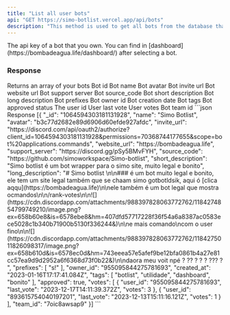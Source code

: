 ```yaml
---
title: "List all user bots"
api: "GET https://simo-botlist.vercel.app/api/bots"
description: "This method is used to get all bots from the database that the request author owns."
---
```


<ParamField header="Authorization" type="string" placeholder="API KEY" required>
  The api key of a bot that you own. You can find in [dashboard](https://bombadeagua.life/dashboard/) after selecting a bot.
</ParamField>

### Response

<ResponseField name="Bot Structure" type="object">
   Returns an array of your bots
  <Expandable>
    <ResponseField name="id" type="string">
      Bot id
    </ResponseField>
    <ResponseField name="name" type="string">
      Bot name
    </ResponseField>
    <ResponseField name="avatar" type="string">
      Bot avatar
    </ResponseField>
    <ResponseField name="invite_url" type="string">
      Bot invite url
    </ResponseField>
    <ResponseField name="website_url" type="string | null">
      Bot website url
    </ResponseField>
    <ResponseField name="support_server" type="string | null">
      Bot support server
    </ResponseField>
    <ResponseField optional name="source_code" type="string | null">
      Bot source_code
    </ResponseField>
    <ResponseField name="short_description" type="string">
      Bot short description
    </ResponseField>
    <ResponseField name="long_description" type="string">
      Bot long description
    </ResponseField>
    <ResponseField name="prefixes" type="object">
      Bot prefixes
    </ResponseField>
    <ResponseField name="owner_id" type="string">
      Bot owner id
    </ResponseField>
    <ResponseField name="created_at" type="string">
      Bot creation date
    </ResponseField>
    <ResponseField name="tags" type="object">
      Bot tags
    </ResponseField>
    <ResponseField name="approved" type="boolean">
      Bot approved status
    </ResponseField>
    <ResponseField name="votes" type="object">
      <Expandable>
        <ResponseField name="user_id" type="string">
            The user id
        </ResponseField>
        <ResponseField name="last_vote" type="string">
            User last vote
        </ResponseField>
        <ResponseField name="votes" type="number">
            User votes
        </ResponseField>
      </Expandable>
    </ResponseField>
    <ResponseField name="team_id" type="string | null">
      Bot team id
    </ResponseField>
  </Expandable>    
</ResponseField>

<ResponseExample>
```json Response
[{
  "_id": "1064594303181131928",
  "name": "Simo Botlist",
  "avatar": "b3c77d2682e89d6906d60efde927afdc",
  "invite_url": "https://discord.com/api/oauth2/authorize?client_id=1064594303181131928&permissions=70368744177655&scope=bot%20applications.commands",
  "website_url": "https://bombadeagua.life",
  "support_server": "https://discord.gg/pSy5BMvFYH",
  "source_code": "https://github.com/simoworkspace/Simo-botlist",
  "short_description": "Simo botlist é um bot wrapper para o simo site, muito legal e bonito",
  "long_description": "# Simo botlist \n\n### é um bot muito legal e bonito, ele tem um site legal também que se chaam simo gotbotldsik, aqui ó  [clica aqqu](https://bombadeagua.life)\n\nele também é um bot legal que mostra ocmandos\n\n/rank-votes\n\n![](https://cdn.discordapp.com/attachments/988397828063772762/1184274854799749210/image.png?ex=658b60e8&is=6578ebe8&hm=407dfd57717228f36f54a6a8387ac0583ece5028c1b340b71900b5130f336244&)\n\ne mais comando\ncom o user fino\n\n![](https://cdn.discordapp.com/attachments/988397828063772762/1184275011826098317/image.png?ex=658b610d&is=6578ec0d&hm=743eeea57e5afef9be12bfa0861b4a27e81cc57ea9d9d2952a6f6368d73f0b22&)\n\ndaora meu voit npé ? ?? ? ? ? ??? ? ",
  "prefixes": [
    "s!"
  ],
  "owner_id": "955095844275781693",
  "created_at": "2023-01-16T17:17:41.084Z",
  "tags": [
    "botlist",
    "utilidade",
    "dashboard",
    "bonito"
  ],
  "approved": true,
  "votes": [
    {
      "user_id": "955095844275781693",
      "last_vote": "2023-12-17T14:11:39.372Z",
      "votes": 3
    },
    {
      "user_id": "893615754040197201",
      "last_vote": "2023-12-13T15:11:16.121Z",
      "votes": 1
    }
  ],
  "team_id": "7oic8awsap9"
}]
```
</ResponseExample>